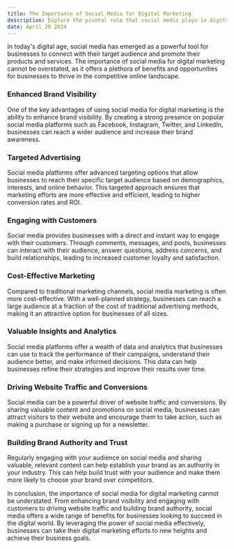 ---
title: The Importance of Social Media for Digital Marketing
description: Explore the pivotal role that social media plays in digital marketing strategies and its impact on businesses.
date: April 28 2024
---

In today's digital age, social media has emerged as a powerful tool for businesses to connect with their target audience and promote their products and services. The importance of social media for digital marketing cannot be overstated, as it offers a plethora of benefits and opportunities for businesses to thrive in the competitive online landscape.

### Enhanced Brand Visibility

One of the key advantages of using social media for digital marketing is the ability to enhance brand visibility. By creating a strong presence on popular social media platforms such as Facebook, Instagram, Twitter, and LinkedIn, businesses can reach a wider audience and increase their brand awareness.

### Targeted Advertising

Social media platforms offer advanced targeting options that allow businesses to reach their specific target audience based on demographics, interests, and online behavior. This targeted approach ensures that marketing efforts are more effective and efficient, leading to higher conversion rates and ROI.

### Engaging with Customers

Social media provides businesses with a direct and instant way to engage with their customers. Through comments, messages, and posts, businesses can interact with their audience, answer questions, address concerns, and build relationships, leading to increased customer loyalty and satisfaction.

### Cost-Effective Marketing

Compared to traditional marketing channels, social media marketing is often more cost-effective. With a well-planned strategy, businesses can reach a large audience at a fraction of the cost of traditional advertising methods, making it an attractive option for businesses of all sizes.

### Valuable Insights and Analytics

Social media platforms offer a wealth of data and analytics that businesses can use to track the performance of their campaigns, understand their audience better, and make informed decisions. This data can help businesses refine their strategies and improve their results over time.

### Driving Website Traffic and Conversions

Social media can be a powerful driver of website traffic and conversions. By sharing valuable content and promotions on social media, businesses can attract visitors to their website and encourage them to take action, such as making a purchase or signing up for a newsletter.

### Building Brand Authority and Trust

Regularly engaging with your audience on social media and sharing valuable, relevant content can help establish your brand as an authority in your industry. This can help build trust with your audience and make them more likely to choose your brand over competitors.

In conclusion, the importance of social media for digital marketing cannot be understated. From enhancing brand visibility and engaging with customers to driving website traffic and building brand authority, social media offers a wide range of benefits for businesses looking to succeed in the digital world. By leveraging the power of social media effectively, businesses can take their digital marketing efforts to new heights and achieve their business goals.
